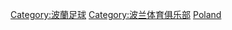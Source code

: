 {{Commons cat|Association football clubs of Poland}}

[[Category:波蘭足球|Category:波蘭足球]]
[[Category:波兰体育俱乐部|Category:波兰体育俱乐部]]
[[Category:各國足球會|Poland]]